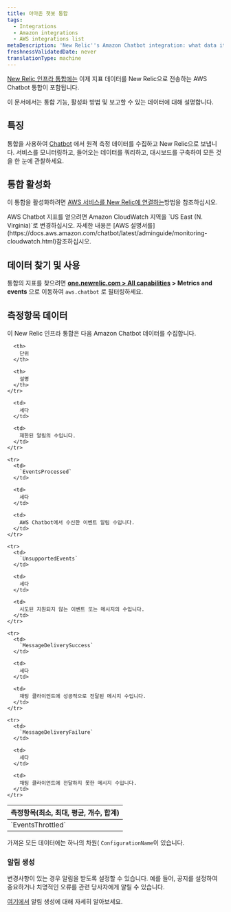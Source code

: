 ```yaml
---
title: 아마존 챗봇 통합
tags:
  - Integrations
  - Amazon integrations
  - AWS integrations list
metaDescription: 'New Relic''s Amazon Chatbot integration: what data it reports, and how to enable it.'
freshnessValidatedDate: never
translationType: machine
---
```


[New Relic 인프라 통합에는](/docs/infrastructure/integrations-getting-started/getting-started/introduction-infrastructure-integrations) 이제 지표 데이터를 New Relic으로 전송하는 AWS Chatbot 통합이 포함됩니다.

이 문서에서는 통합 기능, 활성화 방법 및 보고할 수 있는 데이터에 대해 설명합니다.

## 특징

통합을 사용하여 [Chatbot](https://aws.amazon.com/chatbot/) 에서 원격 측정 데이터를 수집하고 New Relic으로 보냅니다. 서비스를 모니터링하고, 들어오는 데이터를 쿼리하고, 대시보드를 구축하여 모든 것을 한 눈에 관찰하세요.

## 통합 활성화

이 통합을 활성화하려면 [AWS 서비스를 New Relic에 연결하는](/docs/infrastructure/amazon-integrations/connect/aws-metric-stream/#set-up-metric-stream)방법을 참조하십시오.

<Callout variant="important">
  AWS Chatbot 지표를 얻으려면 Amazon CloudWatch 지역을 `US East (N. Virginia)`로 변경하십시오. 자세한 내용은 [AWS 설명서를](https://docs.aws.amazon.com/chatbot/latest/adminguide/monitoring-cloudwatch.html)참조하십시오.
</Callout>

## 데이터 찾기 및 사용

통합의 지표를 찾으려면 <DNT>**[one.newrelic.com > All capabilities](https://one.newrelic.com/all-capabilities) > Metrics and events**</DNT> 으로 이동하여 `aws.chatbot` 로 필터링하세요.

## 측정항목 데이터

이 New Relic 인프라 통합은 다음 Amazon Chatbot 데이터를 수집합니다.

<table>
  <thead>
    <tr>
      <th style={{ width: "200px" }}>
        측정항목(최소, 최대, 평균, 개수, 합계)
      </th>

      <th>
        단위
      </th>

      <th>
        설명
      </th>
    </tr>
  </thead>

  <tbody>
    <tr>
      <td>
        `EventsThrottled`
      </td>

      <td>
        세다
      </td>

      <td>
        제한된 알림의 수입니다.
      </td>
    </tr>

    <tr>
      <td>
        `EventsProcessed`
      </td>

      <td>
        세다
      </td>

      <td>
        AWS Chatbot에서 수신한 이벤트 알림 수입니다.
      </td>
    </tr>

    <tr>
      <td>
        `UnsupportedEvents`
      </td>

      <td>
        세다
      </td>

      <td>
        시도된 지원되지 않는 이벤트 또는 메시지의 수입니다.
      </td>
    </tr>

    <tr>
      <td>
        `MessageDeliverySuccess`
      </td>

      <td>
        세다
      </td>

      <td>
        채팅 클라이언트에 성공적으로 전달된 메시지 수입니다.
      </td>
    </tr>

    <tr>
      <td>
        `MessageDeliveryFailure`
      </td>

      <td>
        세다
      </td>

      <td>
        채팅 클라이언트에 전달하지 못한 메시지 수입니다.
      </td>
    </tr>
  </tbody>
</table>

가져온 모든 데이터에는 하나의 차원( `ConfigurationName`이 있습니다.

### 알림 생성

변경사항이 있는 경우 알림을 받도록 <InlinePopover type="alerts"/>설정할 수 있습니다. 예를 들어, 공지를 설정하여 중요하거나 치명적인 오류를 관련 당사자에게 알릴 수 있습니다.

[여기에서](/docs/alerts-applied-intelligence/new-relic-alerts/learn-alerts/introduction-alerts/) 알림 생성에 대해 자세히 알아보세요.
